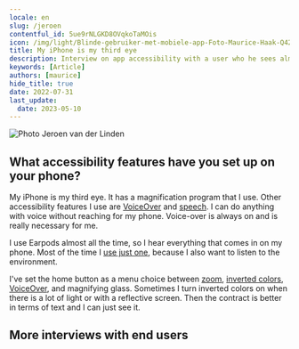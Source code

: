 ```yaml
---
locale: en
slug: /jeroen
contentful_id: 5ue9rNLGKD8OVqkoTaMOis
icon: /img/light/Blinde-gebruiker-met-mobiele-app-Foto-Maurice-Haak-Q42.jpg
title: My iPhone is my third eye
description: Interview on app accessibility with a user who he sees almost nothing.
keywords: [Article]
authors: [maurice]
hide_title: true
date: 2022-07-31
last_update:
  date: 2023-05-10
---
```


<Hero
  title="My iPhone is my third eye"
  description="Since 1992, Jeroen (1974) has had a visual impairment caused by a brain tumor. He has 5% vision with his left eye and 2% with his right eye. So he sees almost nothing. There are also two separate images on the left and right. Jeroen's profession is a sports masseur, and as a hobby he models sculptures with balloons. He also gives workshops to children. The mobile devices he uses are an iPhone 13 Pro, an iPad and an Apple Watch."
/>

<Image src="/img/light/Blinde-gebruiker-met-mobiele-app-Foto-Maurice-Haak-Q42.jpg" alt="Photo Jeroen van der Linden"/>

## What accessibility features have you set up on your phone?
My iPhone is my third eye. It has a magnification program that I use. Other accessibility features I use are [VoiceOver](/en/stats/screen-reader) and [speech](/en/stats/speak-selection). I can do anything with voice without reaching for my phone. Voice-over is always on and is really necessary for me.

I use Earpods almost all the time, so I hear everything that comes in on my phone. Most of the time I [use just one](/en/stats/mono-audio), because I also want to listen to the environment.

I've set the home button as a menu choice between [zoom](/en/stats/zoom), [inverted colors](/en/stats/invert-colours), [VoiceOver](/en/stats/screen-reader), and magnifying glass. Sometimes I turn inverted colors on when there is a lot of light or with a reflective screen. Then the contract is better in terms of text and I can just see it.

## More interviews with end users

<TwoColumnBlock>
  <LeftColumn>
    <ColumnRow>
      <Quote
        quote="How many hours a day I use my phone? How many hours do you use your eyes?"
        name="Jesse"
        image="/img/light/Jesse.png"
        alt="Photo Jesse"
        linkLabel="Read the interview with Jesse"
        url="/en/articles/jesse"
      />
    </ColumnRow>
    <ColumnRow>
      <Quote
        quote="I’m not disabled, the world disables me."
        name="Darice"
        image="/img/light/Interview-met-dove-eindgebruiken-over-inzetten-van-toegankelijkheid-in-mobiele-apps.jpg"
        alt="Photo Darice"
        linkLabel="Read the interview with Darice"
        url="/en/articles/darice"
      />
    </ColumnRow>
    <ColumnRow>
      <Quote
        quote="My iPhone is my third eye."
        name="Jeroen"
        image="/img/light/Blinde-app-gebruiker-Jeroen.jpg"
        alt="Jeroen - Asset"
        linkLabel="Read the interview with Jeroen"
        url="/en/articles/jeroen"
      />
    </ColumnRow>
  </LeftColumn>
  <RightColumn>
    <ColumnRow>
      <Quote
        quote="I try to reduce overstimulation on my mobile phone."
        name="Colinda"
        image="/img/light/colinda.jpg"
        alt="Colinda"
        linkLabel="Read the interview with Colinda"
        url="/en/articles/colinda"
      />
    </ColumnRow>
    <ColumnRow>
      <Quote
        quote="Accessibility features could also be aesthetically pleasing."
        name="Onno"
        image="/img/light/Interview-met-slechtziende-gebruiker-over-mobiele-applicaties-op-telefoons.jpg"
        alt="Photo Onno"
        linkLabel="Read the interview with Onno"
        url="/en/articles/onno"
      />
    </ColumnRow>
    <ColumnRow>
      <Quote
        quote="Resizing texts is a necessity for me. "
        name="Edith"
        image="/img/light/Edith-s.jpg"
        alt="Picture of Edith"
        linkLabel="Read the interview with Edith"
        url="/en/articles/edith"
      />
    </ColumnRow>
  </RightColumn>
</TwoColumnBlock>
